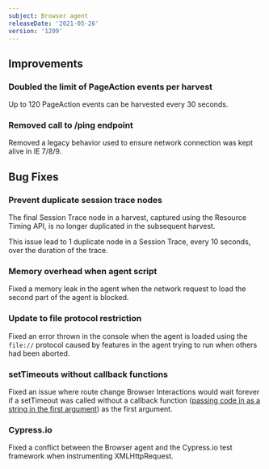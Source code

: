 ```yaml
---
subject: Browser agent
releaseDate: '2021-05-26'
version: '1209'
---
```


## Improvements

### Doubled the limit of PageAction events per harvest
Up to 120 PageAction events can be harvested every 30 seconds.

### Removed call to /ping endpoint
Removed a legacy behavior used to ensure network connection was kept alive in IE 7/8/9.

## Bug Fixes

### Prevent duplicate session trace nodes
The final Session Trace node in a harvest, captured using the Resource Timing API, is no longer duplicated in the subsequent harvest.

This issue lead to 1 duplicate node in a Session Trace, every 10 seconds, over the duration of the trace.

### Memory overhead when agent script 
Fixed a memory leak in the agent when the network request to load the second part of the agent is blocked.

### Update to file protocol restriction
Fixed an error thrown in the console when the agent is loaded using the `file://` protocol caused by features in the agent trying to run when others had been aborted.

### setTimeouts without callback functions 
Fixed an issue where route change Browser Interactions would wait forever if a setTimeout was called without a callback function ([passing code in as a string in the first argument](https://developer.mozilla.org/en-US/docs/Web/API/WindowOrWorkerGlobalScope/setTimeout#syntax)) as the first argument.

### Cypress.io
Fixed a conflict between the Browser agent and the Cypress.io test framework when instrumenting XMLHttpRequest.
